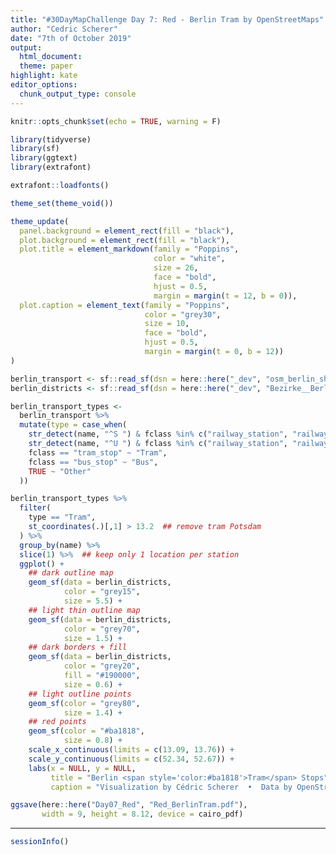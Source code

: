 ```yaml
---
title: "#30DayMapChallenge Day 7: Red - Berlin Tram by OpenStreetMaps"
author: "Cedric Scherer"
date: "7th of October 2019"
output:
  html_document:
  theme: paper
highlight: kate
editor_options:
  chunk_output_type: console
---
```

  
```r
knitr::opts_chunk$set(echo = TRUE, warning = F)
```

```r
library(tidyverse)
library(sf)
library(ggtext)
library(extrafont)

extrafont::loadfonts()

theme_set(theme_void())

theme_update(
  panel.background = element_rect(fill = "black"),
  plot.background = element_rect(fill = "black"),
  plot.title = element_markdown(family = "Poppins", 
                                color = "white",
                                size = 26,
                                face = "bold",
                                hjust = 0.5,
                                margin = margin(t = 12, b = 0)),
  plot.caption = element_text(family = "Poppins", 
                              color = "grey30",
                              size = 10,
                              face = "bold",
                              hjust = 0.5,
                              margin = margin(t = 0, b = 12))
)
```

```r
berlin_transport <- sf::read_sf(dsn = here::here("_dev", "osm_berlin_shp", "gis_osm_transport_free_1.shp"), layer = "gis_osm_transport_free_1")
berlin_districts <- sf::read_sf(dsn = here::here("_dev", "Bezirke__Berlin", "Bezirke__Berlin.shp"), layer = "Bezirke__Berlin")

berlin_transport_types <-
  berlin_transport %>% 
  mutate(type = case_when(
    str_detect(name, "^S ") & fclass %in% c("railway_station", "railway_halt") ~ "S-Bahn",
    str_detect(name, "^U ") & fclass %in% c("railway_station", "railway_halt") ~ "U-Bahn",
    fclass == "tram_stop" ~ "Tram",
    fclass == "bus_stop" ~ "Bus",
    TRUE ~ "Other"
  ))
```

```r
berlin_transport_types %>% 
  filter(
    type == "Tram",
    st_coordinates(.)[,1] > 13.2  ## remove tram Potsdam
  ) %>%
  group_by(name) %>% 
  slice(1) %>%  ## keep only 1 location per station
  ggplot() +
    ## dark outline map
    geom_sf(data = berlin_districts,
            color = "grey15",
            size = 5.5) +
    ## light thin outline map
    geom_sf(data = berlin_districts,
            color = "grey70",
            size = 1.5) +
    ## dark borders + fill
    geom_sf(data = berlin_districts,
            color = "grey20",
            fill = "#190000",
            size = 0.6) +
    ## light outline points
    geom_sf(color = "grey80",
            size = 1.4) +
    ## red points
    geom_sf(color = "#ba1818",
            size = 0.8) +
    scale_x_continuous(limits = c(13.09, 13.76)) +
    scale_y_continuous(limits = c(52.34, 52.67)) +
    labs(x = NULL, y = NULL,
         title = "Berlin <span style='color:#ba1818'>Tram</span> Stops",
         caption = "Visualization by Cédric Scherer  •  Data by OpenStreetMap & Geoportal Berlin")

ggsave(here::here("Day07_Red", "Red_BerlinTram.pdf"), 
       width = 9, height = 8.12, device = cairo_pdf)
```

***

```r
sessionInfo()
```

